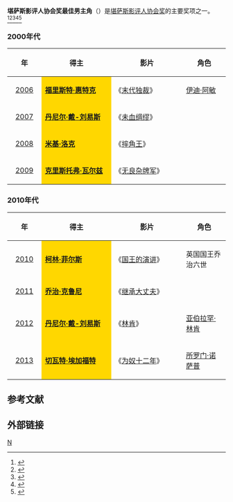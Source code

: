 '''堪萨斯影评人协会奖最佳男主角'''（{{lang-en|'''Kansas City Film Critics Circle Award for Best Actor'''}}）是[[堪萨斯影评人协会|堪萨斯影评人协会奖]]的主要奖项之一。<ref>{{cite web |url=http://ent.sina.com.cn/m/f/2010-01-05/18022834534.shtml |title=堪萨斯影评人协会奖克鲁尼斯特里普称帝封后 |accessdate=2010 |publisher=新浪网 |work= |language=zh-hans |archive-date=2019-10-03 |archive-url=https://web.archive.org/web/20191003034849/http://ent.sina.com.cn/m/f/2010-01-05/18022834534.shtml |dead-url=no }}</ref><ref>{{cite web |url=http://ent.sina.com.cn/m/f/2013-12-20/18394065423.shtml |title=《为奴十二年》堪萨斯影评人协会夺6大奖 |accessdate=2013 |publisher=新浪网 |work= |language=zh-hans |archive-date=2019-09-18 |archive-url=https://web.archive.org/web/20190918063741/http://ent.sina.com.cn/m/f/2013-12-20/18394065423.shtml |dead-url=no }}</ref><ref>{{cite web |url=http://ent.sina.com.cn/m/f/2012-12-17/10333813211.shtml |title=《大师》堪萨斯影评人奖登顶 李安获最佳导演 |accessdate=2012 |publisher=新浪网 |work= |language=zh-hans |archive-date=2013-02-04 |archive-url=https://web.archive.org/web/20130204195209/http://ent.sina.com.cn/m/f/2012-12-17/10333813211.shtml |dead-url=no }}</ref><ref>{{cite web |url=http://ent.sina.com.cn/m/f/2007-01-04/09541396605.html |title=堪萨斯影评人协会奖：《93号航班》后来居上 |accessdate=2007 |publisher=新浪网 |work= |language=zh-hans |archive-url=https://web.archive.org/web/20140324152022/http://ent.sina.com.cn/m/f/2007-01-04/09541396605.html |archive-date=2014-03-24 |dead-url=yes }}</ref><ref>{{cite web |url=http://ent.sina.com.cn/m/f/2009-01-06/09542329977.shtml |title=堪萨斯影评人奖揭晓 洛克、斯特里普封帝封后 |accessdate=2009 |publisher=新浪网 |work= |language=zh-hans |archive-date=2019-09-18 |archive-url=https://web.archive.org/web/20190918063739/http://ent.sina.com.cn/m/f/2009-01-06/09542329977.shtml |dead-url=no }}</ref>

=== 2000年代 ===
{| class="wikitable" width="95%" cellpadding="5"
|-
!width="100"|年
!width="350"|得主
!width="350"|影片
!width="200"|角色
|-
|style="text-align:center;"| [[2006年堪萨斯影评人协会奖|2006]] ||  style="background:#FFD700;" |'''[[福里斯特·惠特克|福里斯特·惠特克]]''' ||《[[末代独裁|末代独裁]]》  ||[[伊迪·阿敏|伊迪·阿敏]]  
|-
|style="text-align:center;"| [[2007年堪萨斯影评人协会奖|2007]] ||  style="background:#FFD700;" |'''[[丹尼尔·戴-刘易斯|丹尼尔·戴-刘易斯]]''' ||《[[未血绸缪|未血绸缪]]》  ||  
|-
|style="text-align:center;"| [[2008年堪萨斯影评人协会奖|2008]] ||  style="background:#FFD700;" |'''[[米基·洛克|米基·洛克]]''' ||  《[[摔角王|摔角王]]》||  
|-
|style="text-align:center;"| [[2009年堪萨斯影评人协会奖|2009]] ||  style="background:#FFD700;" |'''[[克里斯托弗·瓦尔兹|克里斯托弗·瓦尔兹]]''' ||《[[无良杂牌军|无良杂牌军]]》  ||  
|}

=== 2010年代 ===
{| class="wikitable" width="95%" cellpadding="5"
|-
!width="100"|年
!width="350"|得主
!width="350"|影片
!width="200"|角色
|-
|style="text-align:center;"| [[2010年堪萨斯影评人协会奖|2010]] ||  style="background:#FFD700;" | '''[[柯林·菲尔斯|柯林·菲尔斯]]''' || 《[[国王的演讲|国王的演讲]]》 || 英国国王乔治六世 
|-
|style="text-align:center;"| [[2011年堪萨斯影评人协会奖|2011]] ||  style="background:#FFD700;" | '''[[乔治·克鲁尼|乔治·克鲁尼]]''' || 《[[继承大丈夫|继承大丈夫]]》 ||  
|-
|style="text-align:center;"| [[2012年堪萨斯影评人协会奖|2012]] ||  style="background:#FFD700;" | '''[[丹尼尔·戴-刘易斯|丹尼尔·戴-刘易斯]]'''||《[[林肯_(2012年电影)|林肯]]》  || [[亚伯拉罕·林肯|亚伯拉罕·林肯]]
|-
|style="text-align:center;"| [[2013年堪萨斯影评人协会奖|2013]] ||  style="background:#FFD700;" |'''[[切瓦特·埃加福特|切瓦特·埃加福特]]''' || 《[[为奴十二年|为奴十二年]]》 ||  [[所罗门·诺萨普|所罗门·诺萨普]]
|}

==参考文献==
{{reflist}}

== 外部链接 ==
{{堪萨斯影评人协会奖}}

[[Category:堪萨斯影评人协会奖|N]]